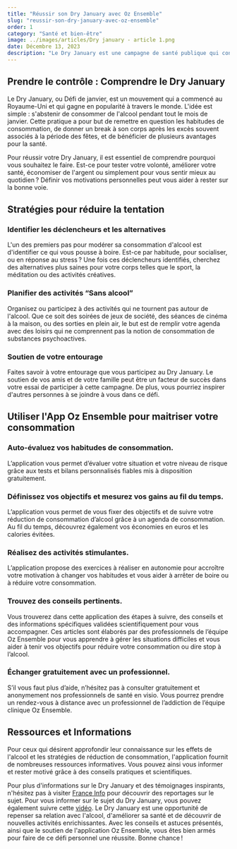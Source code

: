 ```yaml
---
title: "Réussir son Dry January avec Oz Ensemble"
slug: "reussir-son-dry-january-avec-oz-ensemble"
order: 1
category: "Santé et bien-être"
image: ../images/articles/Dry january - article 1.png
date: Décembre 13, 2023
description: "Le Dry January est une campagne de santé publique qui consiste à s'abstenir de boire de l'alcool pendant tout le mois de janvier. Pour réussir ce défi personnel, il est important de comprendre ses motivations. Il est aussi utile d'identifier les déclencheurs de sa consommation et de trouver des alternatives saines. Planifier des activités sans alcool et obtenir le soutien social de ses proches peuvent aider. L'application Oz Ensemble est un outil précieux pour gérer sa consommation, fixer des objectifs réalistes, recevoir des récompenses, trouver du soutien dans une communauté et accéder à des ressources informatives. Le Dry January est une occasion de repenser sa relation avec l'alcool, d'améliorer sa santé et de découvrir de nouvelles activités enrichissantes."
---
```


## Prendre le contrôle : Comprendre le Dry January

Le Dry January, ou Défi de janvier, est un mouvement qui a commencé au Royaume-Uni et qui gagne en popularité à travers le monde. L'idée est simple : s'abstenir de consommer de l'alcool pendant tout le mois de janvier. Cette pratique a pour but de remettre en question les habitudes de consommation, de donner un break à son corps après les excès souvent associés à la période des fêtes, et de bénéficier de plusieurs avantages pour la santé.

Pour réussir votre Dry January, il est essentiel de comprendre pourquoi vous souhaitez le faire. Est-ce pour tester votre volonté, améliorer votre santé, économiser de l'argent ou simplement pour vous sentir mieux au quotidien ? Définir vos motivations personnelles peut vous aider à rester sur la bonne voie.

## Stratégies pour réduire la tentation

### Identifier les déclencheurs et les alternatives

L'un des premiers pas pour modérer sa consommation d'alcool est d'identifier ce qui vous pousse à boire. Est-ce par habitude, pour socialiser, ou en réponse au stress ? Une fois ces déclencheurs identifiés, cherchez des alternatives plus saines pour votre corps telles que le sport, la méditation ou des activités créatives.

### Planifier des activités “Sans alcool”

Organisez ou participez à des activités qui ne tournent pas autour de l'alcool. Que ce soit des soirées de jeux de société, des séances de cinéma à la maison, ou des sorties en plein air, le but est de remplir votre agenda avec des loisirs qui ne comprennent pas la notion de consommation de substances psychoactives.

### Soutien de votre entourage

Faites savoir à votre entourage que vous participez au Dry January. Le soutien de vos amis et de votre famille peut être un facteur de succès dans votre essai de participer à cette campagne. De plus, vous pourriez inspirer d'autres personnes à se joindre à vous dans ce défi.

## Utiliser l'App Oz Ensemble pour maitriser votre consommation

### Auto-évaluez vos habitudes de consommation.

L’application vous permet d’évaluer votre situation et votre niveau de risque grâce aux tests et bilans personnalisés fiables mis à disposition gratuitement.

### Définissez vos objectifs et mesurez vos gains au fil du temps.

L’application vous permet de vous fixer des objectifs et de suivre votre réduction de consommation d’alcool grâce à un agenda de consommation. Au fil du temps, découvrez également vos économies en euros et les calories évitées.

### Réalisez des activités stimulantes.

L’application propose des exercices à réaliser en autonomie pour accroître votre motivation à changer vos habitudes et vous aider à arrêter de boire ou à réduire votre consommation.

### Trouvez des conseils pertinents.

Vous trouverez dans cette application des étapes à suivre, des conseils et des informations spécifiques validées scientifiquement pour vous accompagner. Ces articles sont élaborés par des professionnels de l’équipe Oz Ensemble pour vous apprendre à gérer les situations difficiles et vous aider à tenir vos objectifs pour réduire votre consommation ou dire stop à l’alcool.

### Échanger gratuitement avec un professionnel.

S’il vous faut plus d’aide, n’hésitez pas à consulter gratuitement et anonymement nos professionnels de santé en visio. Vous pourrez prendre un rendez-vous à distance avec un professionnel de l’addiction de l’équipe clinique Oz Ensemble.

## Ressources et Informations

Pour ceux qui désirent approfondir leur connaissance sur les effets de l'alcool et les stratégies de réduction de consommation, l'application fournit de nombreuses ressources informatives. Vous pouvez ainsi vous informer et rester motivé grâce à des conseils pratiques et scientifiques.

Pour plus d'informations sur le Dry January et des témoignages inspirants, n'hésitez pas à visiter [France Info](https://www.francetvinfo.fr/sante/drogue-addictions/defi-de-janvier-48-addictologues-a-soutenir-le-gouvernement-a-soutenir-le-mois-sans-alcool_6238209.html) pour découvrir des reportages sur le sujet. Pour vous informer sur le sujet du Dry January, vous pouvez également suivre cette [vidéo](https://www.youtube.com/watch?v=8zj-JEeflIE&ab_channel=C%C3%A0vous).
Le Dry January est une opportunité de repenser sa relation avec l'alcool, d'améliorer sa santé et de découvrir de nouvelles activités enrichissantes. Avec les conseils et astuces présentés, ainsi que le soutien de l'application Oz Ensemble, vous êtes bien armés pour faire de ce défi personnel une réussite. Bonne chance !
